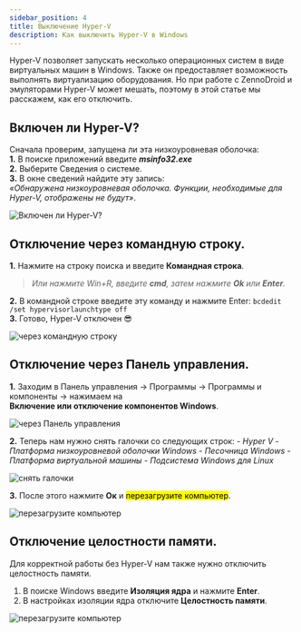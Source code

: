 ```yaml
---
sidebar_position: 4
title: Выключение Hyper-V
description: Как выключить Hyper-V в Windows
---
```



Hyper-V позволяет запускать несколько операционных систем в виде виртуальных машин в Windows. Также он  предоставляет возможность выполнять виртуализацию оборудования. Но при работе с ZennoDroid и эмуляторами Hyper-V может мешать, поэтому в этой статье мы расскажем, как его отключить.  
## Включен ли Hyper-V? 
Сначала проверим, запущена ли эта низкоуровневая оболочка:  
**1.** В поиске приложений введите ***msinfo32.exe***  
**2.** Выберите Сведения о системе.  
**3.** В окне сведений найдите эту запись:  
*«Обнаружена низкоуровневая оболочка. Функции, необходимые для Hyper-V, отображены не будут»*.  

![Включен ли Hyper-V?](./assets/HyperV/HyperV_pic1.PNG)  
## Отключение через командную строку.
**1.** Нажмите на строку поиска и введите **Командная строка**. 
> *Или нажмите Win+R, введите ***cmd***, затем нажмите **Ok** или **Enter**.*

**2.** В командной строке введите эту команду и нажмите Enter:
`bcdedit /set hypervisorlaunchtype off`  
**3.** Готово, Hyper-V отключен 😎  

![через командную строку](./assets/HyperV/HyperV_pic2.gif) 
## Отключение через Панель управления.  
**1.** Заходим в Панель управления → Программы → Программы и компоненты → нажимаем на  
**Включение или отключение компонентов Windows**.  

![через Панель управления](./assets/HyperV/HyperV_pic3.jpeg)  

**2.** Теперь нам нужно снять галочки со следующих строк:
    - *Hyper V*
    - *Платформа низкоуровневой оболочки Windows*
    - *Песочница Windows*
    - *Платформа виртуальной машины*
    - *Подсистема Windows для Linux*  

![снять галочки](./assets/HyperV/HyperV_pic4.gif)  

**3.** После этого нажмите **Ок** и <mark>перезагрузите компьютер</mark>.  

![перезагрузите компьютер](./assets/HyperV/HyperV_pic5.gif)  

## Отключение целостности памяти.  
Для корректной работы без Hyper-V нам также нужно отключить целостность памяти.  
1. В поиске Windows введите **Изоляция ядра** и нажмите **Enter**.  
2. В настройках изоляции ядра отключите **Целостность памяти**.  

![перезагрузите компьютер](./assets/HyperV/HyperV_pic6.gif)  
